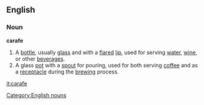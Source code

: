 ==English==
===Noun===
'''carafe'''
#A [[bottle]], usually [[glass]] and with a [[flared]] [[lip]], used for serving [[water]], [[wine]], or other [[beverage]]s.
#A glass [[pot]] with a [[spout]] for pouring, used for both serving [[coffee]] and as a [[receptacle]] during the [[brewing]] process.
[[Category:English nouns]]

[[it:carafe]]